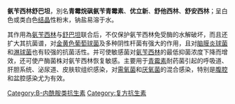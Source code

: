 {{medical}}
'''氨苄西林舒巴坦'''，別名'''青霉烷砜氨苄青霉素'''、'''优立新'''、'''舒他西林'''、'''舒安西林'''；呈白色或类白色[[结晶|结晶]]性粉末，钠盐易溶于水。

其作用為[[氨苄西林|氨苄西林]]与[[舒巴坦|舒巴坦]]联合后，不仅保护氨苄西林免受酶的水解破坏，而且还扩大其抗菌谱，对[[金黄色葡萄球菌|金黄色葡萄球菌]]及多种阴性杆菌有强大的作用，且对[[脑膜炎球菌|脑膜炎球菌]]和[[淋球菌|淋球菌]]也有较强的抗菌活性。并可使敏感菌对[[氨苄西林|氨苄西林]]的最低抑菌浓度下降而增效，还可使产酶菌株对氨苄西林恢复敏感。主要用于[[青霉素|青霉素]]耐药菌引起的呼吸道、肝胆系统、泌尿道、皮肤软组织感染，对[[需氧菌|需氧菌]]和[[厌氧菌|厌氧菌]]的混合感染，特别是[[腹腔|腹腔]]和盆腔感染尤为有效。
{{Pharm-stub}}
[[Category:Β-内酰胺类抗生素|Category:Β-内酰胺类抗生素]]
[[Category:复方抗生素|Category:复方抗生素]]